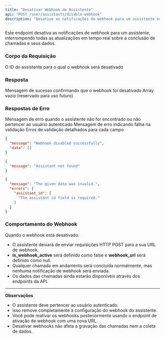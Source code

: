 ```yaml
---
title: "Desativar Webhook do Assistente"
api: "POST /user/assistants/disable-webhook"
description: "Desative as notificações de webhook para um assistente específico"
---
```


Este endpoint desativa as notificações de webhook para um assistente, interrompendo todas as atualizações em tempo real sobre a conclusão de chamadas e seus dados.

### Corpo da Requisição

<ParamField body="assistant_id" type="integer" required>
  O ID do assistente para o qual o webhook será desativado
</ParamField>

### Resposta

<ResponseField name="message" type="string">
  Mensagem de sucesso confirmando que o webhook foi desativado
</ResponseField>

<ResponseField name="data" type="array">
  Array vazio (reservado para uso futuro)
</ResponseField>

### Respostas de Erro

<ResponseField name="404 Not Found">
  <Expandable title="Respostas de Erro">
    <ResponseField name="message" type="string">
      Mensagem de erro quando o assistente não for encontrado ou não pertencer ao usuário autenticado
    </ResponseField>
  </Expandable>
</ResponseField>

<ResponseField name="422 Validation Error">
  <Expandable title="Respostas de Erro">
    <ResponseField name="message" type="string">
      Mensagem de erro indicando falha na validação
    </ResponseField>
    <ResponseField name="errors" type="object">
      Erros de validação detalhados para cada campo
    </ResponseField>
  </Expandable>
</ResponseField>

<ResponseExample>

```json 200 Success Response
{
  "message": "Webhook disabled successfully",
  "data": []
}
```


```json 404 Not Found
{
  "message": "Assistant not found"
}
```


```json 422 Validation Error
{
  "message": "The given data was invalid.",
  "errors": {
    "assistant_id": [
      "The assistant id field is required."
    ]
  }
}
```

</ResponseExample>

### **Comportamento do Webhook**

Quando o webhook está desativado:

- O assistente deixará de enviar requisições HTTP POST para a sua URL de webhook.
- **is_webhook_active** será definido como false e **webhook_url** será definido como null.
- Qualquer chamada em andamento será concluída normalmente, mas nenhuma notificação de webhook será enviada.
- Os dados das chamadas ainda estarão disponíveis através dos endpoints da API.

---

**Observações**

- O assistente deve pertencer ao usuário autenticado.
- Isso remove completamente a configuração do webhook do assistente.
- Você pode reativar os webhooks posteriormente usando o endpoint de ativação de webhook com uma nova URL.
- Desativar webhooks não afeta a gravação das chamadas nem a coleta de dados.